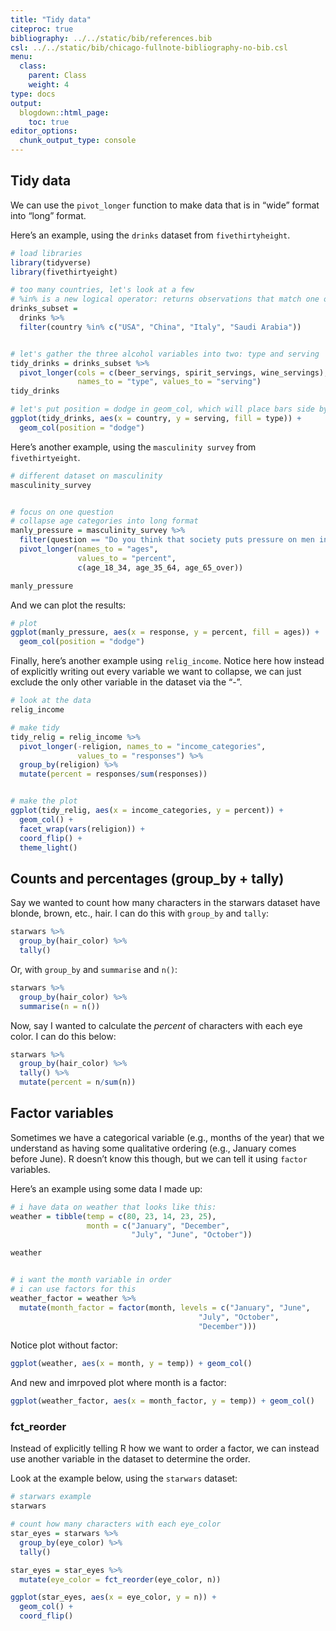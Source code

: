 ```yaml
---
title: "Tidy data"
citeproc: true
bibliography: ../../static/bib/references.bib
csl: ../../static/bib/chicago-fullnote-bibliography-no-bib.csl
menu: 
  class:
    parent: Class
    weight: 4
type: docs
output:
  blogdown::html_page:
    toc: true
editor_options: 
  chunk_output_type: console
---
```




## Tidy data


We can use the `pivot_longer` function to make data that is in "wide" format into "long" format. 


Here's an example, using the `drinks` dataset from `fivethirtyheight`. 

```r
# load libraries
library(tidyverse)
library(fivethirtyeight)

# too many countries, let's look at a few
# %in% is a new logical operator: returns observations that match one of the strings
drinks_subset = 
  drinks %>% 
  filter(country %in% c("USA", "China", "Italy", "Saudi Arabia")) 


# let's gather the three alcohol variables into two: type and serving
tidy_drinks = drinks_subset %>% 
  pivot_longer(cols = c(beer_servings, spirit_servings, wine_servings), 
               names_to = "type", values_to = "serving")
tidy_drinks

# let's put position = dodge in geom_col, which will place bars side by side
ggplot(tidy_drinks, aes(x = country, y = serving, fill = type)) + 
  geom_col(position = "dodge")
```


Here's another example, using the `masculinity survey` from `fivethirtyeight`. 

```r
# different dataset on masculinity
masculinity_survey


# focus on one question
# collapse age categories into long format
manly_pressure = masculinity_survey %>% 
  filter(question == "Do you think that society puts pressure on men in a way that is unhealthy or bad for them?") %>% 
  pivot_longer(names_to = "ages", 
               values_to = "percent", 
               c(age_18_34, age_35_64, age_65_over))

manly_pressure
```


And we can plot the results: 


```r
# plot
ggplot(manly_pressure, aes(x = response, y = percent, fill = ages)) + 
  geom_col(position = "dodge")

```


Finally, here's another example using `relig_income`. Notice here how instead of explicitly writing out every variable we want to collapse, we can just exclude the only other variable in the dataset via the "-". 

```r
# look at the data
relig_income

# make tidy
tidy_relig = relig_income %>% 
  pivot_longer(-religion, names_to = "income_categories", 
               values_to = "responses") %>% 
  group_by(religion) %>% 
  mutate(percent = responses/sum(responses))


# make the plot
ggplot(tidy_relig, aes(x = income_categories, y = percent)) + 
  geom_col() + 
  facet_wrap(vars(religion)) + 
  coord_flip() + 
  theme_light()
```


## Counts and percentages (group_by + tally)


Say we wanted to count how many characters in the starwars dataset have blonde, brown, etc., hair. I can do this with `group_by` and `tally`:


```r
starwars %>% 
  group_by(hair_color) %>% 
  tally()
```

Or, with `group_by` and `summarise` and `n()`:

```r
starwars %>% 
  group_by(hair_color) %>% 
  summarise(n = n())
```


Now, say I wanted to calculate the *percent* of characters with each eye color. I can do this below: 

```r
starwars %>% 
  group_by(hair_color) %>% 
  tally() %>% 
  mutate(percent = n/sum(n))
```


## Factor variables


Sometimes we have a categorical variable (e.g., months of the year) that we understand as having some qualitative ordering (e.g., January comes before June). R doesn't know this though, but we can tell it using `factor` variables. 


Here's an example using some data I made up: 

```r
# i have data on weather that looks like this:
weather = tibble(temp = c(80, 23, 14, 23, 25), 
                 month = c("January", "December", 
                           "July", "June", "October"))

weather


# i want the month variable in order
# i can use factors for this
weather_factor = weather %>% 
  mutate(month_factor = factor(month, levels = c("January", "June", 
                                          "July", "October", 
                                          "December")))
```


Notice plot without factor: 

```r

ggplot(weather, aes(x = month, y = temp)) + geom_col()
```

And new and imrpoved plot where month is a factor: 

```r
ggplot(weather_factor, aes(x = month_factor, y = temp)) + geom_col()
```


### fct_reorder

Instead of explicitly telling R how we want to order a factor, we can instead use another variable in the dataset to determine the order. 

Look at the example below, using the `starwars` dataset: 

```r
# starwars example
starwars

# count how many characters with each eye_color
star_eyes = starwars %>% 
  group_by(eye_color) %>% 
  tally()

star_eyes = star_eyes %>% 
  mutate(eye_color = fct_reorder(eye_color, n))

ggplot(star_eyes, aes(x = eye_color, y = n)) + 
  geom_col() + 
  coord_flip()
```

